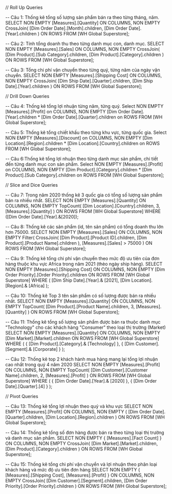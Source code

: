 ﻿// Roll Up Queries 

-- Câu 1: Thống kê tổng số lượng sản phẩm bán ra theo từng tháng, năm.
SELECT NON EMPTY [Measures].[Quantity] ON COLUMNS,
  NON EMPTY CrossJoin(
    [Dim Order Date].[Month].children,
    [Dim Order Date].[Year].children
  ) ON ROWS
FROM [WH Global Superstore];

-- Câu 2: Tính tổng doanh thu theo từng danh mục con, danh mục.
SELECT NON EMPTY [Measures].[Sales] ON COLUMNS,
  NON EMPTY CrossJoin(
    [Dim Product].[Sub Category].children,
    [Dim Product].[Category].children
  ) ON ROWS
FROM [WH Global Superstore];

-- Câu 3: Tổng chi phí vận chuyển theo từng quý, từng năm của ngày vận chuyển. 
SELECT NON EMPTY [Measures].[Shipping Cost] ON COLUMNS,
  NON EMPTY CrossJoin(
    [Dim Ship Date].[Quarter].children,
    [Dim Ship Date].[Year].children
  ) ON ROWS
FROM [WH Global Superstore];

// Drill Down Queries

-- Câu 4: Thống kê tổng lợi nhuận từng năm, từng quý.
Select NON EMPTY [Measures].[Profit] on COLUMNS,
  NON EMPTY [Dim Order Date].[Year].children * [Dim Order Date].[Quarter].children on ROWS
FROM [WH Global Superstore];

-- Câu 5: Thống kê tổng chiết khấu theo từng khu vực, từng quốc gia.
Select NON EMPTY [Measures].[Discount] on COLUMNS,
  NON EMPTY [Dim Location].[Region].children * [Dim Location].[Country].children on ROWS
FROM [WH Global Superstore];

-- Câu 6:Thống kê tổng lợi nhuận theo từng danh mục sản phẩm, chi tiết đến từng danh mục con sản phẩm.
Select NON EMPTY [Measures].[Profit] on COLUMNS,
  NON EMPTY [Dim Product].[Category].children * [Dim Product].[Sub Category].children on ROWS
FROM [WH Global Superstore];

// Slice and Dice Queries

-- Câu 7: Trong năm 2020 thống kê 3 quốc gia có tổng số lượng sản phẩm bán ra nhiều nhất.
SELECT NON EMPTY [Measures].[Quantity] ON COLUMNS,
  NON EMPTY TopCount(
    [Dim Location].[Country].children,
    3,
    [Measures].[Quantity]
  ) ON ROWS
FROM [WH Global Superstore]
WHERE ([Dim Order Date].[Year].&[2020]);

-- Câu 8: Thống kê các sản phẩm (id, tên sản phẩm) có tổng doanh thu lớn hơn 75000.
SELECT NON EMPTY [Measures].[Sales] ON COLUMNS,
  NON EMPTY Filter(
    CrossJoin(
      [Dim Product].[Product ID].children,
      [Dim Product].[Product Name].children
    ),
    [Measures].[Sales] > 75000
  ) ON ROWS
FROM [WH Global Superstore];

-- Câu 9: Thống kê tổng chi phí vận chuyển theo mức độ ưu tiên của đơn hàng thuộc khu vực Africa trong năm 2021 (thèo ngày ship hàng).
SELECT NON EMPTY [Measures].[Shipping Cost] ON COLUMNS,
  NON EMPTY [Dim Order Priority].[Order Priority].children ON ROWS
FROM [WH Global Superstore]
WHERE (
    [Dim Ship Date].[Year].& [2021],
    [Dim Location].[Region].& [Africa]
  );

-- Câu 10: Thống kê Top 3 tên sản phẩm có số lượng được bán ra nhiều nhất.
SELECT NON EMPTY [Measures].[Quantity] ON COLUMNS,
  NON EMPTY TopCount(
    [Dim Product].[Product Name].children,
    3,
    [Measures].[Quantity]
  ) ON ROWS
FROM [WH Global Superstore];

-- Câu 11: Thống kê tổng số lượng sản phẩm được bán ra thuộc danh mục "Technology" cho các khách hàng "Consumer" theo loại thị trường (Market)
SELECT NON EMPTY [Measures].[Quantity] ON COLUMNS,
  NON EMPTY [Dim Market].[Market].children ON ROWS
FROM [WH Global Superstore]
WHERE (
    { [Dim Product].[Category].& [Technology] },
    { [Dim Customer].[Segment].& [Corporate] }
  );

-- Câu 12: Thống kê top 2 khách hành mua hàng mang lại tổng lợi nhuận cao nhất trong quý 4 năm 2020
SELECT NON EMPTY [Measures].[Profit] ON COLUMNS,
  NON EMPTY TopCount(
    [Dim Customer].[Customer Name].children,
    2,
    [Measures].[Profit]
  ) ON ROWS
FROM [WH Global Superstore]
WHERE (
    { [Dim Order Date].[Year].& [2020] },
    { [Dim Order Date].[Quarter].[4] }
  );

// Pivot Queries 

-- Câu 13: Thống kê tổng lợi nhuận theo quý và khu vực
SELECT NON EMPTY [Measures].[Profit] ON COLUMNS,
  NON EMPTY (
    [Dim Order Date].[Quarter].children,
    [Dim Location].[Region].children
  ) ON ROWS
FROM [WH Global Superstore];

-- Câu 14: Thống kê tổng số đơn hàng được bán ra theo từng loại thị trường và danh mục sản phẩm.
SELECT NON EMPTY { [Measures].[Fact Count] } ON COLUMNS,
  NON EMPTY CrossJoin(
    [Dim Market].[Market].children,
    [Dim Product].[Category].children
  ) ON ROWS
FROM [WH Global Superstore];

-- Câu 15: Thống kê tổng chi phí vận chuyển và lợi nhuận theo phân loại khách hàng và mức độ ưu tiên đơn hàng
SELECT NON EMPTY { [Measures].[Shipping Cost],
  [Measures].[Profit] } ON COLUMNS,
  NON EMPTY CrossJoin(
    [Dim Customer].[Segment].children,
    [Dim Order Priority].[Order Priority].children
  ) ON ROWS
FROM [WH Global Superstore];
